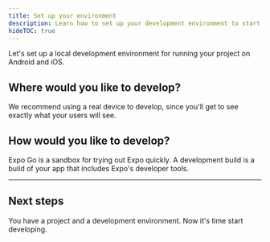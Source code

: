 ```yaml
---
title: Set up your environment
description: Learn how to set up your development environment to start building with Expo.
hideTOC: true
---
```



Let's set up a local development environment for running your project on Android and iOS.

## Where would you like to develop?

We recommend using a real device to develop, since you'll get to see exactly what your users will see.

<PlatformAndDeviceForm />

## How would you like to develop?

Expo Go is a sandbox for trying out Expo quickly. A development build is a build of your app that includes Expo's developer tools.

<DevelopmentModeForm />

---

<DevelopmentEnvironmentInstructions />

## Next steps

You have a project and a development environment. Now it's time start developing.
